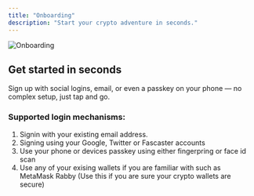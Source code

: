 ```yaml
---
title: "Onboarding"
description: "Start your crypto adventure in seconds."
---
```


<img
  src="/images/onboarding.png"
  alt="Onboarding"
/>

## Get started in seconds

Sign up with social logins, email, or even a passkey on your phone — no complex setup, just tap and go.

### Supported login mechanisms:

1. Signin with your existing email address.
2. Signing using your Google, Twitter or Fascaster accounts
3. Use your phone or devices passkey using either fingerpring or face id scan
4. Use any of your exising wallets if you are familiar with such as MetaMask Rabby (Use this if you are sure your crypto wallets are secure)